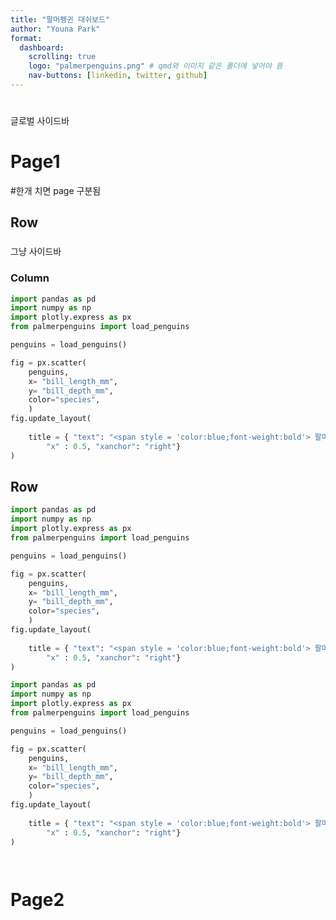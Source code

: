 ```yaml
---
title: "팔머펭귄 대쉬보드"
author: "Youna Park"
format: 
  dashboard:
    scrolling: true 
    logo: "palmerpenguins.png" # qmd와 이미지 같은 폴더에 넣어야 뜸
    nav-buttons: [linkedin, twitter, github]
---
```


# {.sidebar}
글로벌 사이드바

# Page1
#한개 치면 page 구분됨

## Row
### {.sidebar}
그냥 사이드바

### Column
```python
import pandas as pd
import numpy as np
import plotly.express as px
from palmerpenguins import load_penguins

penguins = load_penguins()

fig = px.scatter(
    penguins,
    x= "bill_length_mm",
    y= "bill_depth_mm",
    color="species",
    )
fig.update_layout(
    
    title = { "text": "<span style = 'color:blue;font-weight:bold'> 팔머펭귄 </span>", \
        "x" : 0.5, "xanchor": "right"}
)
```

## Row {.tabset}
```python
import pandas as pd
import numpy as np
import plotly.express as px
from palmerpenguins import load_penguins

penguins = load_penguins()

fig = px.scatter(
    penguins,
    x= "bill_length_mm",
    y= "bill_depth_mm",
    color="species",
    )
fig.update_layout(
    
    title = { "text": "<span style = 'color:blue;font-weight:bold'> 팔머펭귄 </span>", \
        "x" : 0.5, "xanchor": "right"}
)
```

```python
import pandas as pd
import numpy as np
import plotly.express as px
from palmerpenguins import load_penguins

penguins = load_penguins()

fig = px.scatter(
    penguins,
    x= "bill_length_mm",
    y= "bill_depth_mm",
    color="species",
    )
fig.update_layout(
    
    title = { "text": "<span style = 'color:blue;font-weight:bold'> 팔머펭귄 </span>", \
        "x" : 0.5, "xanchor": "right"}
)
```


```python
```

```python
```

# Page2